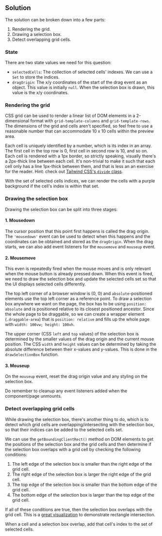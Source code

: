 ## Solution

The solution can be broken down into a few parts:

1. Rendering the grid.
1. Drawing a selection box.
1. Detect overlapping grid cells.

### State

There are two state values we need for this question:

- `selectedCells`: The collection of selected cells' indexes. We can use a `Set` to store the indices.
- `dragOrigin`: The x/y coordinates of the start of the drag event as an object. This value is initially `null`. When the selection box is drawn, this value is the x/y coordinates.

### Rendering the grid

CSS grid can be used to render a linear list of DOM elements in a 2-dimensional format with `grid-template-columns` and `grid-template-rows`. The dimensions of the grid and cells aren't specified, so feel free to use a reasonable number that can accommodate 10 x 10 cells within the preview area.

Each cell is uniquely identified by a number, which is its index in an array. The first cell in the top row is 0, first cell in second row is 10, and so on. Each cell is rendered with a 1px border, so strictly speaking, visually there's a 2px-thick line between each cell. It's non-trivial to make it such that each cell only has a line 1px-thick between them, and that is less an an exercise for the reader. Hint: check out [Tailwind CSS's `divide` class](https://tailwindcss.com/docs/divide-width).

With the set of selected cells indices, we can render the cells with a purple background if the cell's index is within that set.

### Drawing the selection box

Drawing the selection box can be split into three stages:

#### 1. Mousedown

The cursor position that this point first happens is called the drag origin. The `'mousedown'` event can be used to detect when this happens and the coordinates can be obtained and stored as the `dragOrigin`. When the drag starts, we can also add event listeners for the `mousemove` and `mouseup` event.

#### 2. Mousemove

This even is repeatedly fired when the mouse moves and is only relevant when the mouse button is already pressed down. When this event is fired, we need to draw the selection box and update the selected cells set so that the UI displays selected cells differently.

The top left corner of a browser window is (0, 0) and `absolute`-positioned elements use the top left corner as a reference point. To draw a selection box anywhere we want on the page, the box has to be using `position: absolute` and is positioned relative to its closest positioned ancestor. Since the whole page to be draggable, so we can create a wrapper element (`.draggable-area`) that is `position: relative` and fills up the whole page with `width: 100vw; height: 100vh`.

The upper corner (CSS `left` and `top` values) of the selection box is determined by the smaller values of the drag origin and the current mouse position. The CSS `width` and `height` values can be determined by taking the absolute difference between their x-values and y-values. This is done in the `drawSelectionBox` function.

#### 3. Mouseup

On the `mouseup` event, reset the drag origin value and any styling on the selection box.

Do remember to cleanup any event listeners added when the component/page unmounts.

### Detect overlapping grid cells

While drawing the selection box, there's another thing to do, which is to detect which grid cells are overlapping/intersecting with the selection box, so that their indices can be added to the selected cells set.

We can use the `getBoundingClientRect()` method on DOM elements to get the positions of the selection box and the grid cells and then determine if the selection box overlaps with a grid cell by checking the following conditions:

1. The left edge of the selection box is smaller than the right edge of the grid cell.
1. The right edge of the selection box is larger the right edge of the grid cell.
1. The top edge of the selection box is smaller than the bottom edge of the grid cell.
1. The bottom edge of the selection box is larger than the top edge of the grid cell.

If all of these conditions are true, then the selection box overlaps with the grid cell. This is a [great visualization](https://silentmatt.com/rectangle-intersection/) to demonstrate rectangle intersection.

When a cell and a selection box overlap, add that cell's index to the set of selected cells.
